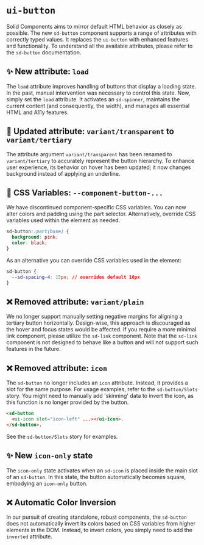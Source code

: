 # `ui-button`

Solid Components aims to mirror default HTML behavior as closely as possible. The new `sd-button` component supports a range of attributes with correctly typed values. It replaces the `ui-button` with enhanced features and functionality. To understand all the available attributes, please refer to the `sd-button` documentation.

## ✨ New attribute: `load`

The `load` attribute improves handling of buttons that display a loading state. In the past, manual intervention was necessary to control this state. Now, simply set the `load` attribute. It activates an `sd-spinner`, maintains the current content (and consequently, the width), and manages all essential HTML and A11y features.

## 🔀 Updated attribute: `variant/transparent` to `variant/tertiary`

The attribute argument `variant/transparent` has been renamed to `variant/tertiary` to accurately represent the button hierarchy. To enhance user experience, its behavior on hover has been updated; it now changes background instead of applying an underline.

## 🔀 CSS Variables: `--component-button-...`

We have discontinued component-specific CSS variables. You can now alter colors and padding using the part selector. Alternatively, override CSS variables used within the element as needed.

```css
sd-button::part(base) {
  background: pink;
  color: black;
}
```

As an alternative you can override CSS variables used in the element:

```css
sd-button {
  --sd-spacing-4: 15px; // overrides default 16px
}
```

## ❌ Removed attribute: `variant/plain`

We no longer support manually setting negative margins for aligning a tertiary button horizontally. Design-wise, this approach is discouraged as the hover and focus states would be affected. If you require a more minimal link component, please utilize the `sd-link` component. Note that the `sd-link` component is not designed to behave like a button and will not support such features in the future.

## ❌ Removed attribute: `icon`

The `sd-button` no longer includes an `icon` attribute. Instead, it provides a slot for the same purpose. For usage examples, refer to the `sd-button/Slots` story. You might need to manually add 'skinning' data to invert the icon, as this function is no longer provided by the button.

```html
<sd-button
  <ui-icon slot="icon-left" ...></ui-icon>.
</sd-button>.
```

See the `sd-button/Slots` story for examples.

## ✨ New `icon-only` state

The `icon-only` state activates when an `sd-icon` is placed inside the main slot of an `sd-button`. In this state, the button automatically becomes square, embodying an `icon-only` button.

## ❌ Automatic Color Inversion

In our pursuit of creating standalone, robust components, the `sd-button` does not automatically invert its colors based on CSS variables from higher elements in the DOM. Instead, to invert colors, you simply need to add the `inverted` attribute.
